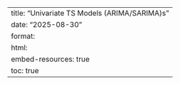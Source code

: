 ---
title: "Univariate TS Models (ARIMA/SARIMA)s"
date: "2025-08-30"
format:
  html:
    embed-resources: true
    toc: true
---